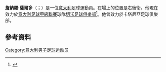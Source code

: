 '''詹納羅·薩爾多'''（{{lang-it|Gennaro Sardo}}；{{bd|1979年|5月8日}}）是一位[[意大利|意大利]]足球運動員。在場上的位置是右後衛。他現在效力於[[意大利足球甲級聯賽|意大利足球甲級聯賽]]球隊[[切沃足球俱樂部|切沃足球俱樂部]]<ref>{{Cite web |url=http://www.chievoverona.it/societa/notizia.aspx?P=0&tipo=N&ID=10803 |title=UFFICIALE: GENNARO SARDO A TITOLO DEFINITIVO AL CHIEVO. MARCHESE AL CATANIA |access-date=2015-06-12 |archive-url=https://web.archive.org/web/20200407220115/https://www.chievoverona.it/societa/notizia.aspx?P=0&tipo=N&ID=10803 |archive-date=2020-04-07 |dead-url=yes }}</ref>。他曾效力於卡塔尼亞足球俱樂部。
==參考資料==
{{Reflist}}

{{DEFAULTSORT: Sardo, Gennaro}}
[[Category:意大利男子足球运动员|Category:意大利男子足球运动员]]